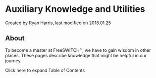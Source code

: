 
# Auxiliary Knowledge and Utilities 

 Created by  Ryan Harris, last modified on 2018.01.25

## About

To become a master at FreeSWITCH™, we have to gain wisdom in other places. These pages describe knowledge that might be helpful in our journey.

Click here to expand Table of Contents


